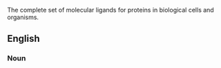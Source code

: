 The complete set of molecular ligands for proteins in biological cells and organisms.

==English==
{{wikipedia}}

===Noun===
{{en-noun}}